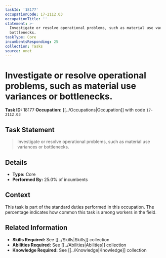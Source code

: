 ```yaml
---
taskId: '18177'
occupationCode: 17-2112.03
occupationTitle: ''
statement: >-
  Investigate or resolve operational problems, such as material use variances or
  bottlenecks.
taskType: Core
incumbentsResponding: 25
collection: Tasks
source: onet
---
```

# Investigate or resolve operational problems, such as material use variances or bottlenecks.

**Task ID:** 18177
**Occupation:** [[../Occupations|Occupation]] with code `17-2112.03`

## Task Statement

> Investigate or resolve operational problems, such as material use variances or bottlenecks.

## Details

- **Type:** Core
- **Performed By:** 25.0% of incumbents

## Context

This task is part of the standard duties performed in this occupation. The percentage indicates how common this task is among workers in the field.

## Related Information

- **Skills Required:** See [[../Skills|Skills]] collection
- **Abilities Required:** See [[../Abilities|Abilities]] collection
- **Knowledge Required:** See [[../Knowledge|Knowledge]] collection
